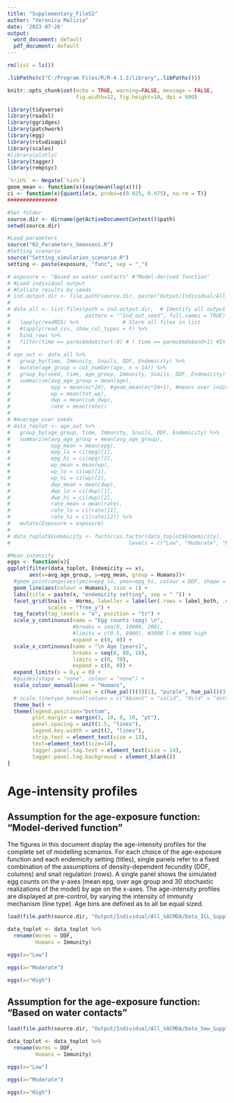 ```yaml
---
title: "Supplementary_FileS2"
author: "Veronica Malizia"
date: '2023-07-26'
output:
  word_document: default
  pdf_document: default
---
```


```r
rm(list = ls())

.libPaths(c("C:/Program Files/R/R-4.1.2/library",.libPaths()))

knitr::opts_chunk$set(echo = TRUE, warning=FALSE, message = FALSE,
                      fig.width=12, fig.height=10, dpi = 600)
```

```r

library(tidyverse)
library(readxl)
library(ggridges)
library(patchwork)
library(egg)
library(rstudioapi)
library(scales)
#library(plotly)
library(tagger)
library(rempsyc)

`%!in%` <- Negate(`%in%`)
geom_mean <- function(x){exp(mean(log(x)))}
ci <- function(x){quantile(x, probs=c(0.025, 0.975), na.rm = T)}
################

#Set folder
source.dir <- dirname(getActiveDocumentContext()$path)
setwd(source.dir)

#Load parameters
source("02_Parameters_Smansoni.R")
#Setting scenario
source("Setting_simulation_scenario.R")
setting <- paste(exposure, "func", sep = "_")

```

```r

# exposure <- "Based on water contacts" #"Model-derived function" 
# #Load individual output
# #Collate results by seeds
# ind.output.dir <- file.path(source.dir, paste("Output/Individual/All_SACMDA/", setting, sep = ""))
# 
# data_all <- list.files(path = ind.output.dir,  # Identify all output CSV files
#                        pattern = "^Ind_out_seed", full.names = TRUE) %>%
#   lapply(readRDS) %>%              # Store all files in list
#   #lapply(read_csv, show_col_types = F) %>%
#   bind_rows %>%
#   filter(time == parms$mda$start-9) # | time == parms$mda$end+1) #In the individual output, time is already in years
# 
# age_out <- data_all %>%
#   group_by(time, Immunity, Snails, DDF, Endemicity) %>%
#   mutate(age_group = cut_number(age, n = 14)) %>%
#   group_by(seed, time, age_group, Immunity, Snails, DDF, Endemicity) %>% #sex not for now
#   summarise(avg_age_group = mean(age),
#             epg = mean(ec*24), #geom_mean(ec*24+1), #means over individuals of that age group
#             wp = mean(tot_wp),
#             dwp = mean(cum_dwp),
#             rate = mean(rate))
# 
# #Average over seeds
# data_toplot <- age_out %>%
#   group_by(age_group, time, Immunity, Snails, DDF, Endemicity) %>%
#   summarise(avg_age_group = mean(avg_age_group),
#             epg_mean = mean(epg),
#             epg_lo = ci(epg)[1],
#             epg_hi = ci(epg)[2],
#             wp_mean = mean(wp),
#             wp_lo = ci(wp)[1],
#             wp_hi = ci(wp)[2],
#             dwp_mean = mean(dwp),
#             dwp_lo = ci(dwp)[1],
#             dwp_hi = ci(dwp)[2],
#             rate_mean = mean(rate),
#             rate_lo = ci(rate)[1],
#             rate_hi = ci(rate)[2]) %>%
#   mutate(Exposure = exposure)
# 
# data_toplot$Endemicity <- factor(as.factor(data_toplot$Endemicity),
#                                      levels = c("Low", "Moderate", "High"))
```

```r
#Mean intensity
eggs <- function(x){
ggplot(filter(data_toplot, Endemicity == x),
       aes(x=avg_age_group, y=epg_mean, group = Humans))+
  #geom_pointrange(aes(ymin=epg_lo, ymax=epg_hi, colour = DDF, shape = Immunity)) +
  geom_line(aes(colour = Humans), size = 1) +
  labs(title = paste(x, "endemicity setting", sep = " ")) +
  facet_grid(Snails ~ Worms, labeller = labeller(.rows = label_both, .cols = label_both), 
             scales = "free_y") + 
  tag_facets(tag_levels = "a", position = "tr") +
  scale_y_continuous(name = "Egg counts (epg) \n",
                     #breaks = seq(0, 10000, 200),
                     #limits = c(0.5, 8000), #3000 l-m 8000 high
                     expand = c(0, 0)) +
  scale_x_continuous(name = "\n Age [years]",
                     breaks = seq(0, 80, 10),
                     limits = c(0, 70),
                     expand = c(0, 0)) +
  expand_limits(x = 0,y = 0) +
  #guides(shape = "none", colour = "none") +
  scale_colour_manual(name = "Humans",
                     values = c(hue_pal()(3)[1], "purple", hue_pal()(3)[3])) +
  # scale_linetype_manual(values = c("Absent" = "solid", "Mild" = "dotted", "Strong" = "dashed")) +
  theme_bw() +
  theme(legend.position="bottom",
        plot.margin = margin(5, 10, 0, 10, "pt"),
        panel.spacing = unit(1.5, "lines"),
        legend.key.width = unit(2, "lines"),
        strip.text = element_text(size = 13),
        text=element_text(size=14),
        tagger.panel.tag.text = element_text(size = 14),
        tagger.panel.tag.background = element_blank())
}
```

# Age-intensity profiles

## Assumption for the age-exposure function: "Model-derived function"

The figures in this document display the age-intensity profiles for the complete set of modelling scenarios. For each choice of the age-exposure function and each endemicity setting (titles), single panels refer to a fixed combination of the assumptions of density-dependent fecundity (DDF, columns) and snail regulation (rows). A single panel shows the simulated egg counts on the y-axes (mean epg, over age group and 30 stochastic realizations of the model) by age on the x-axes. The age-intensity profiles are displayed at pre-control, by varying the intensity of immunity mechanism (line type). Age bins are defined as to all be equal sized. 

```r
load(file.path(source.dir, "Output/Individual/All_SACMDA/Data_ICL_SupplFig1.RData"))

data_toplot <- data_toplot %>% 
  rename(Worms = DDF,
         Humans = Immunity)

eggs(x="Low")

eggs(x="Moderate")

eggs(x="High")
```

## Assumption for the age-exposure function: "Based on water contacts"

```r
load(file.path(source.dir, "Output/Individual/All_SACMDA/Data_Sow_SupplFig1.RData"))

data_toplot <- data_toplot %>% 
  rename(Worms = DDF,
         Humans = Immunity)

eggs(x="Low")

eggs(x="Moderate")

eggs(x="High")
```
